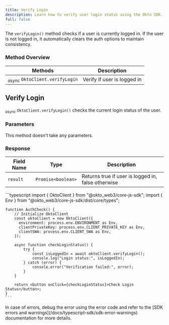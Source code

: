 ```yaml
---
title: Verify Login
description: Learn how to verify user login status using the Okto SDK.
full: false
---
```



The `verifyLogin()` method checks if a user is currently logged in. If the user is not logged in, it automatically clears the auth options to maintain consistency.

### Method Overview

| Methods | Description |
|---------|-------------|
| <sub><i>async</i></sub> `OktoClient.verifyLogin` | Verify if user is logged in |

<div className="method-box">

## Verify Login

<sub><i>async</i></sub> `OktoClient.verifyLogin()` checks the current login status of the user.

### Parameters

This method doesn't take any parameters.

### Response

<Callout title="Success Response">

| Field Name | Type | Description |
|------------|------|-------------|
| `result` | `Promise<boolean>` | Returns true if user is logged in, false otherwise |

</Callout>

<Accordions>
<Accordion title="Example">
<Tabs items={['Typescript']}>
  <Tab value="Typescript">
    ```typescript
    import { OktoClient } from "@okto_web3/core-js-sdk";
    import { Env } from "@okto_web3/core-js-sdk/dist/core/types";

    function AuthCheck() {
        // Initialize OktoClient
        const oktoClient = new OktoClient({
          environment: process.env.ENVIRONMENT as Env,
          clientPrivateKey: process.env.CLIENT_PRIVATE_KEY as Env,
          clientSWA: process.env.CLIENT_SWA as Env,
        });

        async function checkLoginStatus() {
            try {
                const isLoggedIn = await oktoClient.verifyLogin();
                console.log("Login status:", isLoggedIn);
            } catch (error) {
                console.error("Verification failed:", error);
            }
        }

        return <button onClick={checkLoginStatus}>Check Login Status</button>;
    }
    ```
  </Tab>
</Tabs>
</Accordion>
</Accordions>

</div>

<Callout title="Note">
In case of errors, debug the error using the error code and refer to the [SDK errors and warnings](/docs/typescript-sdk/sdk-error-warnings) documentation for more details.
</Callout>
